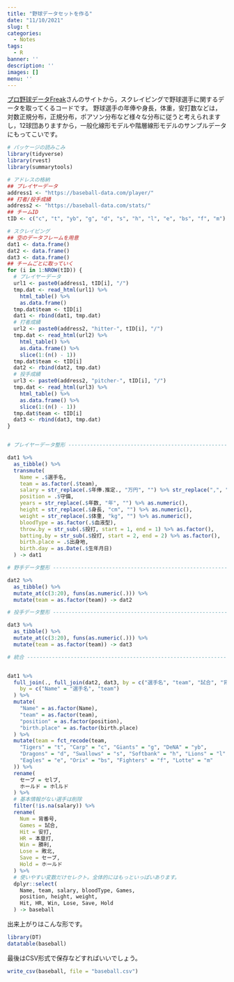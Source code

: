 ```yaml
---
title: "野球データセットを作る"
date: "11/10/2021"
slug: t
categories:
  - Notes
tags:
  - R
banner: ''
description: ''
images: []
menu: ''
---
```


[プロ野球データFreak](https://baseball-data.com/)さんのサイトから，スクレイピングで野球選手に関するデータを取ってくるコードです。
野球選手の年俸や身長，体重，安打数などは，対数正規分布，正規分布，ポアソン分布など様々な分布に従うと考えられますし，12球団ありますから，一般化線形モデルや階層線形モデルのサンプルデータにもってこいです。

<!--more-->
```r
# パッケージの読みこみ
library(tidyverse)
library(rvest)
library(summarytools)

# アドレスの格納
## プレイヤーデータ
address1 <- "https://baseball-data.com/player/"
## 打者/投手成績
address2 <- "https://baseball-data.com/stats/"
## チームID
tID <- c("c", "t", "yb", "g", "d", "s", "h", "l", "e", "bs", "f", "m")

# スクレイピング
## 空のデータフレームを用意
dat1 <- data.frame()
dat2 <- data.frame()
dat3 <- data.frame()
## チームごとに取っていく
for (i in 1:NROW(tID)) {
  # プレイヤーデータ
  url1 <- paste0(address1, tID[i], "/")
  tmp.dat <- read_html(url1) %>%
    html_table() %>%
    as.data.frame()
  tmp.dat$team <- tID[i]
  dat1 <- rbind(dat1, tmp.dat)
  # 打者成績
  url2 <- paste0(address2, "hitter-", tID[i], "/")
  tmp.dat <- read_html(url2) %>%
    html_table() %>%
    as.data.frame() %>%
    slice(1:(n() - 1))
  tmp.dat$team <- tID[i]
  dat2 <- rbind(dat2, tmp.dat)
  # 投手成績
  url3 <- paste0(address2, "pitcher-", tID[i], "/")
  tmp.dat <- read_html(url3) %>%
    html_table() %>%
    as.data.frame() %>%
    slice(1:(n() - 1))
  tmp.dat$team <- tID[i]
  dat3 <- rbind(dat3, tmp.dat)
}


# プレイヤーデータ整形 ----------------------------------------------------------------------

dat1 %>%
  as_tibble() %>%
  transmute(
    Name = .$選手名,
    team = as.factor(.$team),
    salary = str_replace(.$年俸.推定., "万円", "") %>% str_replace(",", "") %>% as.numeric(),
    position = .$守備,
    years = str_replace(.$年数, "年", "") %>% as.numeric(),
    height = str_replace(.$身長, "cm", "") %>% as.numeric(),
    weight = str_replace(.$体重, "kg", "") %>% as.numeric(),
    bloodType = as.factor(.$血液型),
    throw.by = str_sub(.$投打, start = 1, end = 1) %>% as.factor(),
    batting.by = str_sub(.$投打, start = 2, end = 2) %>% as.factor(),
    birth.place = .$出身地,
    birth.day = as.Date(.$生年月日)
  ) -> dat1

# 野手データ整形 ----------------------------------------------------------------------

dat2 %>%
  as_tibble() %>%
  mutate_at(c(3:20), funs(as.numeric(.))) %>%
  mutate(team = as.factor(team)) -> dat2

# 投手データ整形 ----------------------------------------------------------------------

dat3 %>%
  as_tibble() %>%
  mutate_at(c(3:20), funs(as.numeric(.))) %>%
  mutate(team = as.factor(team)) -> dat3

# 統合 ----------------------------------------------------------------------


dat1 %>%
  full_join(., full_join(dat2, dat3, by = c("選手名", "team", "試合", "背番号")),
    by = c("Name" = "選手名", "team")
  ) %>%
  mutate(
    "Name" = as.factor(Name),
    "team" = as.factor(team),
    "position" = as.factor(position),
    "birth.place" = as.factor(birth.place)
  ) %>%
  mutate(team = fct_recode(team,
    "Tigers" = "t", "Carp" = "c", "Giants" = "g", "DeNA" = "yb",
    "Dragons" = "d", "Swallows" = "s", "Softbank" = "h", "Lions" = "l",
    "Eagles" = "e", "Orix" = "bs", "Fighters" = "f", "Lotte" = "m"
  )) %>%
  rename(
    セーブ = セlブ,
    ホールド = ホlルド
  ) %>%
  # 基本情報がない選手は削除
  filter(!is.na(salary)) %>%
  rename(
    Num = 背番号,
    Games = 試合,
    Hit = 安打,
    HR = 本塁打,
    Win = 勝利,
    Lose = 敗北,
    Save = セーブ,
    Hold = ホールド
  ) %>%
  # 使いやすい変数だけセレクト。全体的にはもっといっぱいあります。
  dplyr::select(
    Name, team, salary, bloodType, Games,
    position, height, weight,
    Hit, HR, Win, Lose, Save, Hold
  ) -> baseball
```

出来上がりはこんな形です。
```r
library(DT)
datatable(baseball)
```


最後はCSV形式で保存などすればいいでしょう。
```r
write_csv(baseball, file = "baseball.csv")
```
